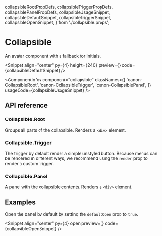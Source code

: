   collapsibleRootPropDefs,
  collapsibleTriggerPropDefs,
  collapsiblePanelPropDefs,
  collapsibleUsageSnippet,
  collapsibleDefaultSnippet,
  collapsibleTriggerSnippet,
  collapsibleOpenSnippet,
} from './collapsible.props';

# Collapsible

An avatar component with a fallback for initials.

<Snippet
  align="center"
  py={4}
  height={240}
  preview={<CollapsibleSnippet story="Default" />}
  code={collapsibleDefaultSnippet}
/>

<ComponentInfos
  component="collapsible"
  classNames={[
    'canon-CollapsibleRoot',
    'canon-CollapsibleTrigger',
    'canon-CollapsiblePanel',
  ]}
  usageCode={collapsibleUsageSnippet}
/>

## API reference

### Collapsible.Root

Groups all parts of the collapsible. Renders a `<div>` element.

<PropsTable data={collapsibleRootPropDefs} />

### Collapsible.Trigger

The trigger by default render a simple unstyled button. Because menus can be rendered in different ways, we recommend
using the `render` prop to render a custom trigger.

<CodeBlock code={collapsibleTriggerSnippet} />

<PropsTable data={collapsibleTriggerPropDefs} />

### Collapsible.Panel

A panel with the collapsible contents. Renders a `<div>` element.

<PropsTable data={collapsiblePanelPropDefs} />

## Examples

Open the panel by default by setting the `defaultOpen` prop to `true`.

<Snippet
  align="center"
  py={4}
  open
  preview={<CollapsibleSnippet story="Open" />}
  code={collapsibleOpenSnippet}
/>
